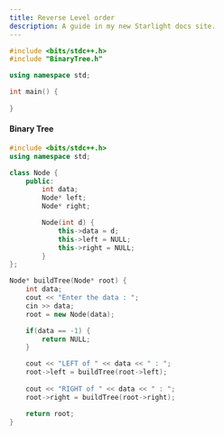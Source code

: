 ```yaml
---
title: Reverse Level order
description: A guide in my new Starlight docs site.
---
```


```c++
#include <bits/stdc++.h>
#include "BinaryTree.h"

using namespace std;

int main() {
    
}
```

#### Binary Tree   
```c++
#include <bits/stdc++.h>
using namespace std;

class Node {
    public:
        int data;
        Node* left;
        Node* right;

        Node(int d) {
            this->data = d;
            this->left = NULL;
            this->right = NULL;
        }
};

Node* buildTree(Node* root) {
    int data;
    cout << "Enter the data : ";
    cin >> data;
    root = new Node(data);

    if(data == -1) {
        return NULL;
    }

    cout << "LEFT of " << data << " : ";
    root->left = buildTree(root->left);
    
    cout << "RIGHT of " << data << " : ";
    root->right = buildTree(root->right);

    return root;
}
```
